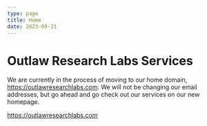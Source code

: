 ```yaml
---
type: page
title: Home
date: 2023-09-21
---
```


# Outlaw Research Labs Services


We are currently in the process of moving to our home domain, https://outlawresearchlabs.com. We will not be changing our email addresses, but go ahead and go check out our services on our new homepage.


https://outlawresearchlabs.com

